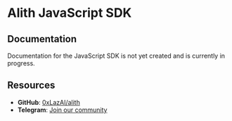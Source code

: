 # Alith JavaScript SDK

## Documentation

Documentation for the JavaScript SDK is not yet created and is currently in progress.

## Resources

- **GitHub**: [0xLazAI/alith](https://github.com/0xLazAI/alith)
- **Telegram**: [Join our community](https://t.me/alithai) 